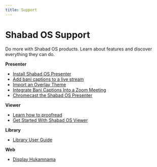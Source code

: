 ```yaml
---
title: Support
---
```


# Shabad OS Support

Do more with Shabad OS products. Learn about features and discover everything they can do.

**Presenter**

- [Install Shabad OS Presenter](/support/install-shabad-os-presenter)
- [Add bani captions to a live stream](/support/add-bani-captions-to-a-live-stream)
- [Import an Overlay Theme](/support/import-an-overlay-theme)
- [Integrate Bani Captions Into a Zoom Meeting](/support/add-bani-captions-to-zoom-meetings)
- [Chromecast the Shabad OS Presenter](/support/display-shabad-os-on-a-chromecast)

**Viewer**

- [Learn how to proofread](/support/learn-how-to-proofread)
- [Get Started With Shabad OS Viewer](/support/get-started-with-shabad-os-viewer)

**Library**

- [Library User Guide](/support/guide/library/welcome)

**Web**

- [Display Hukamnama](/support/guide/web/hukamnama)
